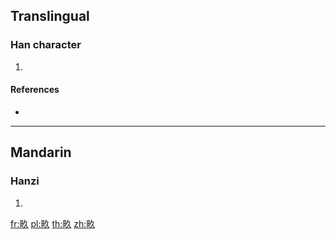 {{character info/new}}
==Translingual==

===Han character===
{{Han char|rn=102|rad=田|as=03|sn=8|four=|canj=WNO}}

# {{defn|Han|sort=田03}}

====References====
* {{Han ref|kx=0759.190|dkj=21750|hdz=42530.130|uh=7542|ud=30018}}

----

==Mandarin==

===Hanzi===
{{cmn-hanzi|pin=[[jiù]] ([[jiu4]]), [[liù]] ([[liu4]]), [[mǔ]] ([[mu3]])|wg=chiu<sup>4</sup>, liu<sup>4</sup>, mu<sup>3</sup>}}

# {{defn|lang=cmn|sort=田03}}

[[fr:畂]]
[[pl:畂]]
[[th:畂]]
[[zh:畂]]